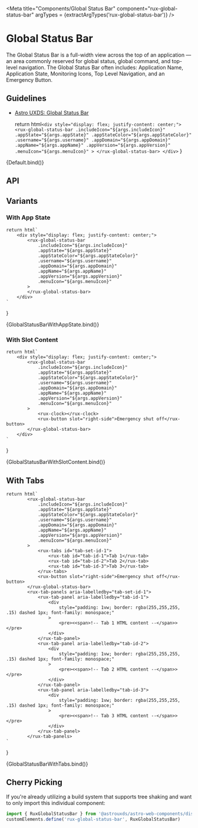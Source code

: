 
<Meta
    title="Components/Global Status Bar"
    component="rux-global-status-bar"
    argTypes = {extractArgTypes('rux-global-status-bar')}
/>

# Global Status Bar

The Global Status Bar is a full-width view across the top of an application — an area commonly reserved for global status, global command, and top-level navigation. The Global Status Bar often includes: Application Name, Application State, Monitoring Icons, Top Level Navigation, and an Emergency Button.

## Guidelines

-   [Astro UXDS: Global Status Bar](https://astrouxds.com/ui-components/global-status-bar)

    return html`
        <div style="display: flex; justify-content: center;">
            <rux-global-status-bar
                .includeIcon="${args.includeIcon}"
                .appState="${args.appState}"
                .appStateColor="${args.appStateColor}"
                .username="${args.username}"
                .appDomain="${args.appDomain}"
                .appName="${args.appName}"
                .appVersion="${args.appVersion}"
                .menuIcon="${args.menuIcon}"
            >
            </rux-global-status-bar>
        </div>
    `
}

<Canvas>
    <Story name="Default"
        args={{
            appDomain: 'Astro',
            appName: 'Dashboard',
            appVersion: '4.0 Alpha',
            menuIcon: 'apps',
            includeIcon: true,
        }}>
        {Default.bind()}
    </Story>
</Canvas>

## API

<ArgsTable of="rux-global-status-bar"/>

## Variants

### With App State

    return html`
        <div style="display: flex; justify-content: center;">
            <rux-global-status-bar
                .includeIcon="${args.includeIcon}"
                .appState="${args.appState}"
                .appStateColor="${args.appStateColor}"
                .username="${args.username}"
                .appDomain="${args.appDomain}"
                .appName="${args.appName}"
                .appVersion="${args.appVersion}"
                .menuIcon="${args.menuIcon}"
            >
            </rux-global-status-bar>
        </div>
    `
}

<Canvas>
    <Story
      args={{
        appState: 'Production',
        appStateColor: 'tag1',
        username: 'Joan Smith',
        appDomain: 'Astro',
        appName: 'Dashboard',
        appVersion: '4.0 Alpha',
        menuIcon: 'apps',
        includeIcon: true,
      }}
    name="With App State">
      {GlobalStatusBarWithAppState.bind()}
    </Story>
</Canvas>

### With Slot Content

    return html`
        <div style="display: flex; justify-content: center;">
            <rux-global-status-bar
                .includeIcon="${args.includeIcon}"
                .appState="${args.appState}"
                .appStateColor="${args.appStateColor}"
                .username="${args.username}"
                .appDomain="${args.appDomain}"
                .appName="${args.appName}"
                .appVersion="${args.appVersion}"
                .menuIcon="${args.menuIcon}"
            >
                <rux-clock></rux-clock>
                <rux-button slot="right-side">Emergency shut off</rux-button>
            </rux-global-status-bar>
        </div>
    `
}

<Canvas>
    <Story
      args={{
        appState: 'Production',
        appStateColor: 'tag1',
        username: 'Joan Smith',
        appDomain: 'Astro',
        appName: 'Dashboard',
        appVersion: '4.0 Alpha',
        menuIcon: 'apps',
        includeIcon: true,
      }}
      name="With Slot Content"
    >
        {GlobalStatusBarWithSlotContent.bind()}
    </Story>
</Canvas>

## With Tabs

    return html`
            <rux-global-status-bar
                .includeIcon="${args.includeIcon}"
                .appState="${args.appState}"
                .appStateColor="${args.appStateColor}"
                .username="${args.username}"
                .appDomain="${args.appDomain}"
                .appName="${args.appName}"
                .appVersion="${args.appVersion}"
                .menuIcon="${args.menuIcon}"
            >
                <rux-tabs id="tab-set-id-1">
                    <rux-tab id="tab-id-1">Tab 1</rux-tab>
                    <rux-tab id="tab-id-2">Tab 2</rux-tab>
                    <rux-tab id="tab-id-3">Tab 3</rux-tab>
                </rux-tabs>
                <rux-button slot="right-side">Emergency shut off</rux-button>
            </rux-global-status-bar>
            <rux-tab-panels aria-labelledby="tab-set-id-1">
                <rux-tab-panel aria-labelledby="tab-id-1">
                    <div
                        style="padding: 1vw; border: rgba(255,255,255, .15) dashed 1px; font-family: monospace;"
                    >
                        <pre><<span>!-- Tab 1 HTML content --</span>></pre>
                    </div>
                </rux-tab-panel>
                <rux-tab-panel aria-labelledby="tab-id-2">
                    <div
                        style="padding: 1vw; border: rgba(255,255,255, .15) dashed 1px; font-family: monospace;"
                    >
                        <pre><<span>!-- Tab 2 HTML content --</span>></pre>
                    </div>
                </rux-tab-panel>
                <rux-tab-panel aria-labelledby="tab-id-3">
                    <div
                        style="padding: 1vw; border: rgba(255,255,255, .15) dashed 1px; font-family: monospace;"
                    >
                        <pre><<span>!-- Tab 3 HTML content --</span>></pre>
                    </div>
                </rux-tab-panel>
            </rux-tab-panels>
    `
}

<Canvas>
    <Story
      args={{
        appState: 'Production',
        appStateColor: 'tag1',
        username: 'Joan Smith',
        appDomain: 'Astro',
        appName: 'Dashboard',
        appVersion: '4.0 Alpha',
        menuIcon: 'apps',
        includeIcon: true,
      }}
      name="With Tabs"
    >
        {GlobalStatusBarWithTabs.bind()}
    </Story>
</Canvas>

## Cherry Picking

If you're already utilizing a build system that supports tree shaking and want to only import this individual component:

```js
import { RuxGlobalStatusBar } from '@astrouxds/astro-web-components/dist/components/rux-global-status-bar'
customElements.define('rux-global-status-bar', RuxGlobalStatusBar)
```
